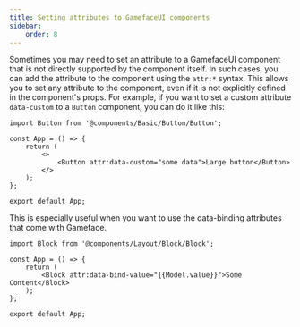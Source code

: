 ---
title: Setting attributes to GamefaceUI components
sidebar:
    order: 8
---

Sometimes you may need to set an attribute to a GamefaceUI component that is not directly supported by the component itself. In such cases, you can add the attribute to the component using the `attr:*` syntax.
This allows you to set any attribute to the component, even if it is not explicitly defined in the component's props.
For example, if you want to set a custom attribute `data-custom` to a `Button` component, you can do it like this:

```tsx
import Button from '@components/Basic/Button/Button';

const App = () => {
    return (
        <>
            <Button attr:data-custom="some data">Large button</Button>
        </>
    );
};

export default App;
```

This is especially useful when you want to use the data-binding attributes that come with Gameface.

```tsx
import Block from '@components/Layout/Block/Block';

const App = () => {
    return (
        <Block attr:data-bind-value="{{Model.value}}">Some Content</Block>
    );
};

export default App;
```